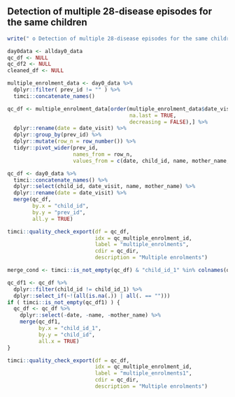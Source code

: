 \newpage

## Detection of multiple 28-disease episodes for the same children

```r
write(" o Detection of multiple 28-disease episodes for the same children", stderr())
```

```r
day0data <- allday0_data
qc_df <- NULL
qc_df2 <- NULL
cleaned_df <- NULL
```

```r
multiple_enrolment_data <- day0_data %>%
  dplyr::filter( prev_id != "" ) %>%
  timci::concatenate_names()
```

```r
qc_df <- multiple_enrolment_data[order(multiple_enrolment_data$date_visit,
                                       na.last = TRUE,
                                       decreasing = FALSE),] %>%
  dplyr::rename(date = date_visit) %>% 
  dplyr::group_by(prev_id) %>% 
  dplyr::mutate(row_n = row_number()) %>%
  tidyr::pivot_wider(prev_id,
                     names_from = row_n,
                     values_from = c(date, child_id, name, mother_name, uuid))
```

```r
qc_df <- day0_data %>%
  timci::concatenate_names() %>%
  dplyr::select(child_id, date_visit, name, mother_name) %>%
  dplyr::rename(date = date_visit) %>% 
  merge(qc_df,
        by.x = "child_id",
        by.y = "prev_id",
        all.y = TRUE)
```

```r
timci::quality_check_export(df = qc_df,
                            idx = qc_multiple_enrolment_id,
                            label = "multiple_enrolments",
                            cdir = qc_dir,
                            description = "Multiple enrolments")
```

```r
merge_cond <- timci::is_not_empty(qc_df) & "child_id_1" %in% colnames(qc_df)
```

```r
qc_df1 <- qc_df %>% 
  dplyr::filter(child_id != child_id_1) %>%
  dplyr::select_if(~!(all(is.na(.)) | all(. == "")))
if ( timci::is_not_empty(qc_df1) ) {
  qc_df <- qc_df %>%
    dplyr::select(-date, -name, -mother_name) %>% 
    merge(qc_df1,
          by.x = "child_id_1",
          by.y = "child_id",
          all.x = TRUE)
}
```

```r
timci::quality_check_export(df = qc_df,
                            idx = qc_multiple_enrolment_id,
                            label = "multiple_enrolments1",
                            cdir = qc_dir,
                            description = "Multiple enrolments")
```
